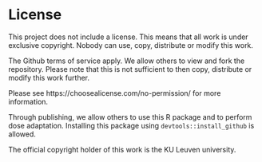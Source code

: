 # License {#license}

This project does not include a license. This means that all work is under exclusive copyright. Nobody can use, copy, distribute or modify this work.

The Github terms of service apply. We allow others to view and fork the repository. Please note that this is not sufficient to then copy, distribute or modify this work further.

Please see https://choosealicense.com/no-permission/ for more information.

Through publishing, we allow others to use this R package and to perform dose adaptation. Installing this package using `devtools::install_github` is allowed.

The official copyright holder of this work is the KU Leuven university.
